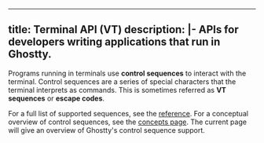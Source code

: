 
---
title: Terminal API (VT)
description: |-
  APIs for developers writing applications that run in Ghostty.
---

Programs running in terminals use **control sequences** to interact with the
terminal. Control sequences are a series of special characters that the terminal
interprets as commands. This is sometimes referred as **VT sequences** or
**escape codes**.

For a full list of supported sequences, see the
[reference](/docs/vt/reference). For a conceptual overview
of control sequences, see the [concepts page](/docs/vt/concepts/sequences).
The current page will give an overview of Ghostty's control
sequence support.


